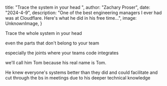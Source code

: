 



 title: "Trace the system in your head ",
 author: "Zachary Proser",
 date: "2024-4-9",
 description: "One of the best engineering managers I ever had was at Cloudflare. Here's what he did in his free time...",
 image: UnknownImage,
} 


Trace the whole system in your head

even the parts that don't belong to your team

especially the joints where your teams code integrates 


we'll call him Tom because his real name is Tom. 

He knew everyone's systems better than they did and could facilitate and cut through the bs in meetings due to his deeper technical knowledge
